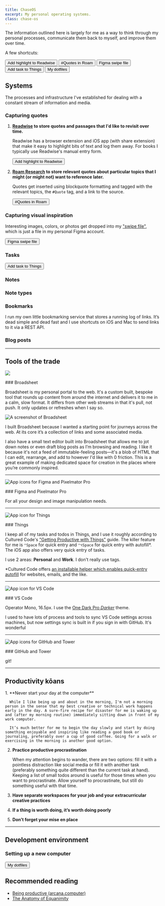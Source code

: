 ```yaml
---
title: ChaseOS
excerpt: My personal operating systems.
class: chase-os
---
```



The information outlined here is largely for me as a way to think through my personal processes, communicate them back to myself, and improve them over time.

A few shortcuts:

<x-shortcuts>
  <Button url="https://readwise.io/import_freeform">Add highlight to Readwise</Button>
  <Button url="https://roamresearch.com/#/app/chase/page/PWufw2Huu">#Quotes in Roam</Button>
  <Button url="https://www.figma.com/file/u6C1Ws8UvnFIBpA6XgCrWg/%F0%9F%97%83-Swipe-file?node-id=2%3A5">Figma swipe file</Button>
  <Button url="things:///add?show-quick-entry=true">Add task to Things</Button>
  <Button href="https://github.com/chasemccoy/dotfiles">My dotfiles</Button>
</x-shortcuts>

## Systems 

The processes and infrastructure I've established for dealing with a constant stream of information and media. 

### Capturing quotes

1. **[Readwise](https://readwise.io/dashboard) to store quotes and passages that I'd like to revisit over time.**

    Readwise has a browser extension and iOS app (with share extension) that make it easy to highlight bits of text and log them away. For books I typically use Readwise's manual entry form.

    <Button url="https://readwise.io/import_freeform">Add highlight to Readwise</Button>  

2. **[Roam Research](https://roamresearch.com/) to store relevant quotes about particular topics that I might (or might not) want to reference later.**

    Quotes get inserted using blockquote formatting and tagged with the relevant topics, the `#Quote` tag, and a link to the source.

    <Button url="https://roamresearch.com/#/app/chase/page/PWufw2Huu">#Quotes in Roam</Button>

### Capturing visual inspiration 

Interesting images, colors, or photos get dropped into my ["swipe file"](https://en.wikipedia.org/wiki/Swipe_file), which is just a file in my personal Figma account.

<Button url="https://www.figma.com/file/u6C1Ws8UvnFIBpA6XgCrWg/%F0%9F%97%83-Swipe-file?node-id=2%3A5">Figma swipe file</Button>

### Tasks

<Button url="things:///add?show-quick-entry=true">Add task to Things</Button>

### Notes

### Note types 

### Bookmarks 

I run my own little bookmarking service that stores a running log of links. It’s dead simple and dead fast and I use shortcuts on iOS and Mac to send links to it via a REST API. 

### Blog posts

---

## Tools of the trade

<x-tools>

![](broadsheet.png)

<div className='prose'>
  ### Broadsheet

  Broadsheet is my personal portal to the web. It's a custom built, bespoke tool that rounds up content from around the internet and delivers it to me in a calm, slow format. It differs from other web streams in that it's pull, not push. It only updates or refreshes when I say so.

  ![A screenshot of Broadsheet](broadsheet-screenshot.png)
  
  I built Broadsheet because I wanted a starting point for journeys across the web. At its core it’s a collection of links and some associated media. 
  
  I also have a small text editor built into Broadsheet that allows me to jot down notes or even draft blog posts as I’m browsing and reading. I like it because it's not a feed of immutable-feeling posts—it's a blob of HTML that I can edit, rearrange, and add to however I'd like with 0 friction. This is a great example of making dedicated space for creation in the places where you’re commonly inspired.
</div>

---

![App icons for Figma and Pixelmator Pro](figma-pixelmator.png)  

<div className='prose'>
  ### Figma and Pixelmator Pro

  For all your design and image manipulation needs.
</div>

---

![App icon for Things](things.png)  

<div className='prose'>
### Things

I keep all of my tasks and todos in Things, and I use it roughly according to Cultured Code's ["Getting Productive with Things"](https://culturedcode.com/things/guide) guide. The killer feature for me is `⌃Space` for quick entry and `⌃⌥Space` for quick entry with autofill*. The iOS app also offers very quick entry of tasks.

I use 2 areas: **Personal** and **Work**. I don't really use tags.

*Cultured Code offers [an installable helper which enables quick-entry autofill](https://culturedcode.com/things/mac/help/things-sandboxing-helper-things3) for websites, emails, and the like.
</div>

---

![App icon for VS Code](vs-code.png)  

<div className='prose'>
### VS Code

Operator Mono, 16.5px. I use the [One Dark Pro _Darker_](https://marketplace.visualstudio.com/items?itemName=JoelCrosby.one-dark-darker) theme.

I used to have lots of process and tools to sync VS Code settings across machines, but now settings sync is built in if you sign in with GitHub. It's wonderful
</div>

---

![App icons for GitHub and Tower](git.png)  

<div className='prose'>
### GitHub and Tower

git!
</div>

---

</x-tools>

## Productivity kōans

<div className='ol-fancy'>
  1. **Never start your day at the computer**  

      While I like being up and about in the morning, I'm not a morning person in the sense that my best creative or technical work happens early in the day. A sure-fire recipe for disaster for me is waking up and (after my morning routine) immediately sitting down in front of my work computer.  
      
      It’s much better for me to begin the day slowly and start by doing something enjoyable and inspiring like reading a good book or journaling, preferably over a cup of good coffee. Going for a walk or exercising in the morning is another good option.
  2. **Practice productive procrastination**  

      When my attention begins to wander, there are two options: fill it with a pointless distraction like social media or fill it with another task (preferably something quite different than the current task at hand). Keeping a list of small todos around is useful for those times when you want to procrastinate. Allow yourself to procrastinate, but still do something useful with that time.
  3. **Have separate workspaces for your job and your extracurricular creative practices**
  4. **If a thing is worth doing, it’s worth doing poorly**
  5. **Don’t forget your mise en place**
</div>

--- 

## Development environment

### Setting up a new computer 

<Button href="https://github.com/chasemccoy/dotfiles">My dotfiles</Button>

## Recommended reading

- [Being productive (arcana.computer)](https://www.arcana.computer/industry/being-productive)
- [The Anatomy of Equanimity](https://anatomy.1651.org/)